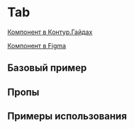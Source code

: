 
<Meta of={TabStories} />

# Tab

[Компонент в Контур.Гайдах](https://guides.kontur.ru/components/navigation/tabs/)

[Компонент в Figma](https://www.figma.com/file/87ScqxPzJpF9DcVBNYWOjM/%E2%9A%A1-Kontur-UI-Modern-Layout?node-id=281%3A17620)

<Description />

## Базовый пример

<Primary />

## Пропы

<Controls />

## Примеры использования

<Stories/>

